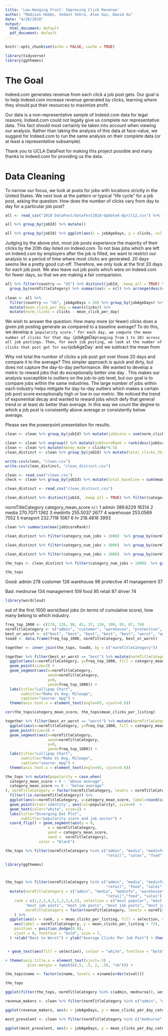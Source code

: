 ```yaml
---
title: 'Low-Hanging Fruit: Improving Click Revenue'
author: "Madison Hobbs, Vedant Vohra, Alex Gui, David Xu"
date: "4/28/2018"
output:
  html_document: default
  pdf_document: default
---
```


```r
knitr::opts_chunk$set(echo = FALSE, cache = TRUE)
```

```r
library(tidyverse)
library(ggthemes)
```


# The Goal

Indeed.com generates revenue from each click a job post gets. Our goal is to help Indeed.com increase revenue generated by clicks, learning where they should put their resources to maximize profit. 

Our data is a non-representative sample of Indeed.com data for legal reasons; Indeed.com could not legally give us complete nor representative data. This fact should most certainly be taken into account when viewing our analysis. Rather than taking the analysis of this data at face-value, we suggest for Indeed.com to run the same analysis on their complete data (or at least a representative subsample).

Thank you to UCLA DataFest for making this project possible and many thanks to Indeed.com for providing us the data. 

# Data Cleaning

To narrow our focus, we look at posts for jobs with locations strictly in the United States. We next look at the pattern or typical "life cycle" for a job post, asking the question: How does the number of clicks vary from day to day for a particular job post?

```r
all <- read_csv("2018 DataFest/datafest2018-Updated-April12.csv") %>% filter(country == "US")

all %>% group_by(jobId) %>% mutate()

all %>% group_by(jobId) %>% ggplot(aes(x = jobAgeDays, y = clicks, col = jobId)) + geom_line()
```


Judging by the above plot, most job posts experience the majority of their clicks by the 20th day listed on Indeed.com. To not bias jobs which are left on Indeed.com by employers after the job is filled, we want to restrict our analysis to a period of time where most clicks are generated. 20 days seems like a pretty good cut-off. Therefore, we only look at the first 20 days for each job post. We also leave out job posts which were on Indeed.com for fewer days, so that we are making a fair comparision. 

```r
all %>% filter(country == "US") %>% distinct(jobId, .keep_all = TRUE) %>% 
  group_by(normTitleCategory) %>% summarise(c = n()) %>% arrange(desc(c)) %>% head()
  
clean <- all %>%
  filter(country == "US", jobAgeDays < 20) %>% group_by(jobAgeDays) %>% 
  mutate(mean_click_per_day = mean(clicks)) %>%
  mutate(norm_clicks = clicks - mean_click_per_day) 
```

We wish to answer the question: How many more (or fewer) clicks does a given job posting generate as compared to a baseline average? To do this, we develop a ``popularity score." For each day, we compute the mean number of clicks for that day (`jobAgeDay` ranging from 1 to 20) across all job postings. Then, for each job posting, we look at the number of clicks that post got for each `jobAgeDay` and we subtract the mean from 

Why not total the number of clicks a job post got over those 20 days and compare it to the average? This simpler approach is quick and dirty, but does not capture the day-to-day performance. We wanted to develop a metric to reward jobs that do exceptionally better one day . This makes our analysis susceptible to outliers on the job-to-job level, but our goal is to compare jobs within the same industries. The large number of jobs within each industry helps mitigate for day-to-day outliers which makes a certain job post score exceptionally high or low in our metric. We noticed the trend of exponential decay and wanted to reward jobs which defy that general trend or at least do better than average. In this way we count the degree to which a job post is consisently above average or consistently below average. 

Please see the powerpoint presentation for results.

```r
clean <- clean %>% group_by(jobId) %>% mutate(jobScore = sum(norm_clicks))

clean <- clean %>% ungroup() %>% mutate(jobScoreRank = rank(desc(jobScore)))
clean <- clean %>% mutate(money_made = clicks*0.5)
clean_distinct <- clean %>% group_by(jobId) %>% mutate(total_clicks_this_job = sum(clicks), total_money_made_this_job = sum(money_made)) %>% ungroup() %>% distinct(jobId, .keep_all = TRUE) %>% group_by(normTitleCategory) %>% mutate(category_num_jobs = n()) %>% ungroup()

write.csv(clean, "clean.csv")
write.csv(clean_distinct, "clean_distinct.csv")
```


```r
clean <- read_csv("clean.csv")
check <- clean %>% group_by(jobId) %>% mutate(total_baseline = sum(mean_click_per_day),total_clicks_this_job = sum(clicks)) %>% ungroup() %>% distinct(jobId, .keep_all = TRUE) %>% group_by(normTitleCategory) %>% mutate(category_num_jobs = n()) %>% ungroup()
```


```r
clean_distinct <- read_csv("clean_distinct.csv")
```


```r
clean_distinct %>% distinct(jobId, .keep_all = TRUE) %>% filter(category_num_jobs > 100)  %>% group_by(normTitleCategory) %>% summarise(category_mean_score = mean(jobScore), n()) %>% arrange(desc(category_mean_score)) %>% head() 
```
 normTitleCategory category_mean_score `n()`
              <chr>               <dbl> <int>
1             admin            389.6229 16314
2             media            270.7071  1362
3           medinfo            255.5037  2677
4         warehouse            253.0569  7552
5         transport            232.7118  1087
6                hr            218.4816  3993

```r
clean %>% summarise(max(jobScoreRank))

clean_distinct %>% filter(category_num_jobs > 1000)  %>% group_by(normTitleCategory) %>% summarise(count = n(), category_mean_score = mean(jobScore), mean_clicks_per_listing =  mean(total_clicks_this_job), total_money = sum(total_money_made_this_job), mean_money_made_per_listing = mean(total_money_made_this_job), rank = mean(jobScoreRank), out_of =5060526) %>% arrange(category_mean_score) %>% head(10)
```

```r
clean_distinct %>% filter(category_num_jobs > 1000)  %>% group_by(normTitleCategory) %>% summarise(count = n(), category_mean_score = mean(jobScore), mean_clicks_per_listing =  mean(total_clicks_this_job), total_money = sum(total_money_made_this_job), mean_money_made_per_listing = mean(total_money_made_this_job), rank = mean(jobScoreRank), out_of =5060526) %>% arrange(category_mean_score) %>% filter(normTitleCategory == "management") 
```

```r
clean_distinct %>% filter(category_num_jobs > 1000)  %>% group_by(normTitleCategory) %>% summarise(count = n(), category_mean_score = mean(jobScore), mean_clicks_per_listing =  mean(total_clicks_this_job), total_money = sum(total_money_made_this_job), mean_money_made_per_listing = mean(total_money_made_this_job), rank = mean(jobScoreRank), out_of =5060526) %>% arrange(desc(category_mean_score)) %>% head() 

the_tops <- clean_distinct %>% filter(category_num_jobs > 1000)  %>% group_by(normTitleCategory) %>% summarise(count = n(), category_mean_score = mean(jobScore), mean_clicks_per_listing =  mean(total_clicks_this_job), se_clicks_per_listing =  sd(total_clicks_this_job)/sqrt(count), total_money = sum(total_money_made_this_job), mean_money_made_per_listing = mean(total_money_made_this_job), rank = mean(jobScoreRank), out_of =5060526) %>% arrange(desc(category_mean_score))

the_tops
```

Good: admin         278
customer      126
warehouse      98
protective     41
management     37

Bad: mednurse      134
management    109
food           95
retail         87
driver         74

```r
library(wordcloud)
```


out of the first 1000 worst/best jobs (in terms of cumulative score), how many belong to which industry.

```r
freq_top_1000 <- c(278, 126, 98, 41, 37, 134, 109, 95, 87, 74)
normTitleCategory <- c("admin", "customer", "warehouse", "protective", "management", "mednurse", "management", "food", "retail", "driver")
best_or_worst <- c("best", "best", "best", "best", "best", "worst", "worst", "worst","worst","worst")
toadd <- data.frame(freq_top_1000, normTitleCategory, best_or_worst)

together <- inner_join(the_tops, toadd, by = c("normTitleCategory"))

together %>% filter(best_or_worst == "best") %>% mutate(normTitleCategory = factor(normTitleCategory, levels = normTitleCategory[order(desc(freq_top_1000))])) %>%
  ggplot(aes(x=normTitleCategory, y=freq_top_1000, fill = category_mean_score)) + 
  geom_point(size=3) +
  geom_segment(aes(x=normTitleCategory, 
                   xend=normTitleCategory, 
                   y=0, 
                   yend=freq_top_1000)) + 
  labs(title="Lollipop Chart", 
       subtitle="Make Vs Avg. Mileage", 
       caption="source: mpg") + 
  theme(axis.text.x = element_text(angle=65, vjust=0.6))
```

```r
cor(the_tops$category_mean_score, the_tops$mean_clicks_per_listing)
```


```r
together %>% filter(best_or_worst == "worst") %>% mutate(normTitleCategory = factor(normTitleCategory, levels = normTitleCategory[order(desc(freq_top_1000))])) %>%
  ggplot(aes(x=normTitleCategory, y=freq_top_1000, fill = category_mean_score)) + 
  geom_point(size=3) +
  geom_segment(aes(x=normTitleCategory, 
                   xend=normTitleCategory, 
                   y=0, 
                   yend=freq_top_1000)) + 
  labs(title="Lollipop Chart", 
       subtitle="Make Vs Avg. Mileage", 
       caption="source: mpg") + 
  theme(axis.text.x = element_text(angle=65, vjust=0.6))
```


```r
the_tops %>% mutate(popularity = case_when(
  category_mean_score > 0 ~ "above average",
  category_mean_score <= 0 ~ "below average"
), normTitleCategory = factor(normTitleCategory, levels = normTitleCategory[order(category_mean_score)])) %>% 
  filter(!is.na(normTitleCategory)) %>%
  ggplot(aes(x=normTitleCategory, y=category_mean_score, label=round(category_mean_score, 0))) + 
  geom_point(stat='identity', aes(col=popularity), size=6)  + 
  geom_text(color="white", size=2) +
  labs(title="Diverging Dot Plot", 
       subtitle="popularity score and job sector") +
  coord_flip() + geom_segment(aes(y = 0, 
                   x = normTitleCategory, 
                   yend = category_mean_score, 
                   xend =  normTitleCategory), 
               color = "black")
```


```r
the_tops %>% filter(normTitleCategory %in% c("admin", "media", "medinfo", "warehouse", "transport", "management",
                                             "retail", "sales", "food", "mednurse"))
```


```r
library(ggthemes)



the_tops %>% filter(normTitleCategory %in% c("admin", "media", "medinfo", "warehouse", "transport", "mednurse", "management",
                                             "retail", "food", "sales")) %>%
  mutate(normTitleCategory = c("admin", "media", "medinfo", "warehouse", "transport", "mednurse", "mgmt",
                                             "retail","food", "sales"),
    rank = c(1,2,3,4,5,1,2,3,4,5), selection = c("most popular", "most popular", "most popular", "most popular", "most popular",
         "most job posts", "most job posts", "most job posts", "most job posts", "most job posts"),
         normTitleCategory = factor(normTitleCategory, levels = normTitleCategory[order(rank)]),
    ) %>%
  ggplot(aes(x = rank, y = mean_clicks_per_listing, fill = selection, ymin = mean_clicks_per_listing - 2.6*se_clicks_per_listing, ymax = mean_clicks_per_listing + 2.6*se_clicks_per_listing, label = normTitleCategory)) + geom_bar(position = position_dodge(), stat="identity") + theme_economist() + scale_fill_manual(values = c("red4", "mediumseagreen")) + geom_text(
    aes(label = normTitleCategory, y = mean_clicks_per_listing + 73),
    position = position_dodge(0.9),
    vjust = 0, fontface = "bold", size = 7,
  ) +xlab("Best to Worst") + ylab("Average Clicks Per Job Post") + theme(text = element_text(size=20, face = "bold")) + geom_errorbar(position = position_dodge(width = 0.9), width=0.2,alpha=0.9, size=1.3)


 + geom_text(aes(fill = selection), colour = "white", fontface = "bold")

+ theme(axis.title.x = element_text(vjust=-5) , 
          plot.margin = (unit(c(.5, .5, 2, .5), "cm"))) + 

the_tops$name <- factor(x$name, levels = x$name[order(x$val)])

the_tops
```


```r
ggplot(filter(the_tops, normTitleCategory %in% c(admin, mednurse)), aes(x = ))
```


```r
revenue_makers <- clean %>% filter(normTitleCategory %in% c("admin", "media", "medinfo", "warehouse", "transport")) %>% group_by(normTitleCategory, jobAgeDays) %>% mutate(mean_clicks_per_day_category = mean(clicks))

ggplot(revenue_makers, aes(x = jobAgeDays, y = mean_clicks_per_day_category, col = normTitleCategory, alpha = )) + geom_line() + geom_line(aes(y = mean_click_per_day), col = "black", size = 2) + theme_minimal() + scale_color_brewer(palette = "greens")
```

```r
most_prevalent <- clean %>% filter(normTitleCategory %in% c("mednurse", "management", "retail", "food", "sales")) %>% group_by(normTitleCategory, jobAgeDays) %>% mutate(mean_clicks_per_day_category = mean(clicks))

ggplot(most_prevalent, aes(x = jobAgeDays, y = mean_clicks_per_day_category, col = normTitleCategory)) + geom_line() + geom_line(aes(y = mean_click_per_day), col = "black", size = 2)
```

```r

```

